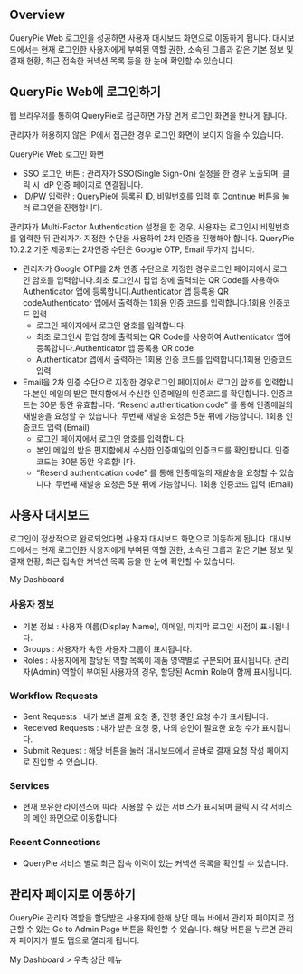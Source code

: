 ## Overview
QueryPie Web 로그인을 성공하면 사용자 대시보드 화면으로 이동하게 됩니다. 대시보드에서는 현재 로그인한 사용자에게 부여된 역할 권한, 소속된 그룹과 같은 기본 정보 및 결재 현황, 최근 접속한 커넥션 목록 등을 한 눈에 확인할 수 있습니다.

## QueryPie Web에 로그인하기
웹 브라우저를 통하여 QueryPie로 접근하면 가장 먼저 로그인 화면을 만나게 됩니다.

관리자가 허용하지 않은 IP에서 접근한 경우 로그인 화면이 보이지 않을 수 있습니다.

QueryPie Web 로그인 화면

* SSO 로그인 버튼 : 관리자가 SSO(Single Sign-On) 설정을 한 경우 노출되며, 클릭 시 IdP 인증 페이지로 연결됩니다.
* ID/PW 입력란 : QueryPie에 등록된 ID, 비밀번호를 입력 후 Continue 버튼을 눌러 로그인을 진행합니다.

관리자가 Multi-Factor Authentication 설정을 한 경우, 사용자는 로그인시 비밀번호를 입력한 뒤 관리자가 지정한 수단을 사용하여 2차 인증을 진행해야 합니다. QueryPie 10.2.2 기준 제공되는 2차인증 수단은 Google OTP, Email 두가지 입니다.

* 관리자가 Google OTP를 2차 인증 수단으로 지정한 경우로그인 페이지에서 로그인 암호를 입력합니다.최초 로그인시 팝업 창에 출력되는 QR Code를 사용하여 Authenticator 앱에 등록합니다.Authenticator 앱 등록용 QR codeAuthenticator 앱에서 출력하는 1회용 인증 코드를 입력합니다.1회용 인증코드 입력
  * 로그인 페이지에서 로그인 암호를 입력합니다.
  * 최초 로그인시 팝업 창에 출력되는 QR Code를 사용하여 Authenticator 앱에 등록합니다.Authenticator 앱 등록용 QR code
  * Authenticator 앱에서 출력하는 1회용 인증 코드를 입력합니다.1회용 인증코드 입력
* Email을 2차 인증 수단으로 지정한 경우로그인 페이지에서 로그인 암호를 입력합니다.본인 메일의 받은 편지함에서 수신한 인증메일의 인증코드를 확인합니다. 인증코드는 30분 동안 유효합니다. “Resend authentication code” 를 통해 인증메일의 재발송을 요청할 수 있습니다. 두번째 재발송 요청은 5분 뒤에 가능합니다. 1회용 인증코드 입력 (Email)
  * 로그인 페이지에서 로그인 암호를 입력합니다.
  * 본인 메일의 받은 편지함에서 수신한 인증메일의 인증코드를 확인합니다. 인증코드는 30분 동안 유효합니다.
  * “Resend authentication code” 를 통해 인증메일의 재발송을 요청할 수 있습니다. 두번째 재발송 요청은 5분 뒤에 가능합니다. 1회용 인증코드 입력 (Email)

## 사용자 대시보드
로그인이 정상적으로 완료되었다면 사용자 대시보드 화면으로 이동하게 됩니다. 대시보드에서는 현재 로그인한 사용자에게 부여된 역할 권한, 소속된 그룹과 같은 기본 정보 및 결재 현황, 최근 접속한 커넥션 목록 등을 한 눈에 확인할 수 있습니다.

My Dashboard

### 사용자 정보
* 기본 정보 : 사용자 이름(Display Name), 이메일, 마지막 로그인 시점이 표시됩니다.
* Groups : 사용자가 속한 사용자 그룹이 표시됩니다.
* Roles : 사용자에게 할당된 역할 목록이 제품 영역별로 구분되어 표시됩니다. 관리자(Admin) 역할이 부여된 사용자의 경우, 할당된 Admin Role이 함께 표시됩니다.

### Workflow Requests
* Sent Requests : 내가 보낸 결재 요청 중, 진행 중인 요청 수가 표시됩니다.
* Received Requests : 내가 받은 요청 중, 나의 승인이 필요한 요청 수가 표시됩니다.
* Submit Request : 해당 버튼을 눌러 대시보드에서 곧바로 결재 요청 작성 페이지로 진입할 수 있습니다.

### Services
* 현재 보유한 라이선스에 따라, 사용할 수 있는 서비스가 표시되며 클릭 시 각 서비스의 메인 화면으로 이동합니다.

### Recent Connections
* QueryPie 서비스 별로 최근 접속 이력이 있는 커넥션 목록을 확인할 수 있습니다.

## 관리자 페이지로 이동하기
QueryPie 관리자 역할을 할당받은 사용자에 한해 상단 메뉴 바에서 관리자 페이지로 접근할 수 있는 Go to Admin Page 버튼을 확인할 수 있습니다. 해당 버튼을 누르면 관리자 페이지가 별도 탭으로 열리게 됩니다.

My Dashboard > 우측 상단 메뉴
